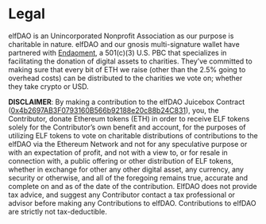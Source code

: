
# Legal

elfDAO is an Unincorporated Nonprofit Association as our purpose is charitable in nature. elfDAO and our gnosis multi-signature wallet have partnered with [Endaoment](https://endaoment.org/), a 501(c)(3) U.S. PBC that specializes in facilitating the donation of digital assets to charities. They’ve committed to making sure that every bit of ETH we raise (other than the 2.5% going to overhead costs) can be distributed to the charities we vote on; whether they take crypto or USD.

<Callout>**DISCLAIMER**: By making a contribution to the elfDAO Juicebox Contract ([0x4b2697AB3F0793160B566b92188e20c88b24C831](https://etherscan.io/address/0x4b2697AB3F0793160B566b92188e20c88b24C831)), you, the Contributor, donate Ethereum tokens (ETH) in order to receive ELF tokens solely for the Contributor’s own benefit and account, for the purposes of utilizing ELF tokens to vote on charitable distributions of contributions to the elfDAO via the Ethereum Network and not for any speculative purpose or with an expectation of profit, and not with a view to, or for resale in connection with, a public offering or other distribution of ELF tokens, whether in exchange for other any other digital asset, any currency, any security or otherwise, and all of the foregoing remains true, accurate and complete on and as of the date of the contribution. ElfDAO does not provide tax advice, and suggest any Contributor contact a tax professional or advisor before making any Contributions to elfDAO. Contributions to elfDAO are strictly not tax-deductible.</Callout>
